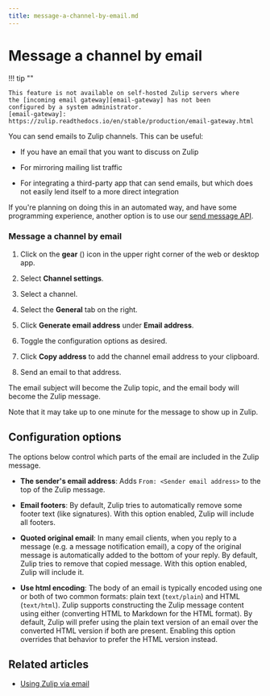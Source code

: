 ```yaml
---
title: message-a-channel-by-email.md
---
```


# Message a channel by email

!!! tip ""

    This feature is not available on self-hosted Zulip servers where
    the [incoming email gateway][email-gateway] has not been
    configured by a system administrator.
    [email-gateway]: https://zulip.readthedocs.io/en/stable/production/email-gateway.html

You can send emails to Zulip channels. This can be useful:

* If you have an email that you want to discuss on Zulip

* For mirroring mailing list traffic

* For integrating a third-party app that can send emails, but which does not
  easily lend itself to a more direct integration

If you're planning on doing this in an automated way, and have some
programming experience, another option is to use our [send message
API](/api/send-message).

### Message a channel by email

<Tabs>
<TabItem label="instructions-for-all-platforms">

1. Click on the **gear** (<i class="zulip-icon zulip-icon-gear"></i>) icon in
   the upper right corner of the web or desktop app.

1. Select **<i class="zulip-icon zulip-icon-hash"></i> Channel settings**.



1. Select a channel.


1. Select the **General** tab on the right.




1. Click **Generate email address** under **Email address**.

1. Toggle the configuration options as desired.

1. Click **Copy address** to add the channel email address to your clipboard.

1. Send an email to that address.

</TabItem>
</Tabs>

The email subject will become the Zulip topic, and the email body will
become the Zulip message.

Note that it may take up to one minute for the message to show
up in Zulip.

## Configuration options

The options below control which parts of the email are included in the
Zulip message.

* **The sender's email address**: Adds `From: <Sender email address>` to
  the top of the Zulip message.

* **Email footers**: By default, Zulip tries to automatically remove some footer
  text (like signatures). With this option enabled, Zulip will include all footers.

* **Quoted original email**: In many email clients, when you reply to a message
  (e.g. a message notification email), a copy of the original message is
  automatically added to the bottom of your reply. By default, Zulip tries
  to remove that copied message. With this option enabled, Zulip will include it.

* **Use html encoding**: The body of an email is typically encoded using
  one or both of two common formats: plain text (`text/plain`) and
  HTML (`text/html`).  Zulip supports constructing the Zulip message
  content using either (converting HTML to Markdown for the HTML
  format).  By default, Zulip will prefer using the plain text version
  of an email over the converted HTML version if both are present.
  Enabling this option overrides that behavior to prefer the HTML version
  instead.

## Related articles

* [Using Zulip via email](/help/using-zulip-via-email)


